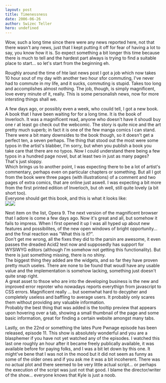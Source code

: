 ```yaml
---
layout: post
title: Timenessness
date: 2006-06-26
author: Swizec Teller
hero: undefined
---
```


Wow, such a long time since there were any news reported here, not that there wasn't any news, just that I kept putting it off for fear of having a lot to say, you know how it is. So expect something a bit longer this time because there is much to tell and the hardest part always is trying to find a suitable place to start... so let's start from the beginning eh.  
  
Roughly around the time of hte last news post I got a job which now takes 10 hour sout of my day with another two hour sfor commuting, I've never had to commute in my life, and it sucks, commuting is stupid. Takes too long and accomplishes almost nothing. The job, though, is simply magnificent, love every minute of it, really. This is some personalish news, now for more intersting things shall we.  
  
A few days ago, or possibly even a week, who couild tell, I got a new book. A book that I have been waiting for for a long time. It is the book of Inverloch. It was a magnificent read, anyone who doesn't have it shoudl buy one r at least go check out the webcomic. The story is quite nice and the art pretty much superb; in fact it is one of the few manga comics I can stand.  
There were a bit many downsides to the book though, so it doesn't get a perfect ten, a seven perhaps. The thing that stood out the most were some typos in the artist's blabber, I'm sorry, but when you publish a book you take care that there are no typos. Now I could understand there being a few typos in a hundred page novel, but at least two in just as many pages? That's just sloppy.  
Which brings us to another point, I was expecting there to be a lot of artist's commentary, perhaps even on particular chapters or something. But all I got from the book were three pages (with illustrations) of a comment and two pages of extra comics, that are online just aswell. I was expecting a bit more from the first printed edition of Inverloch, but oh well, still quite lovely (a bit short too).  
Everyone should get this book, and this is what it looks like:  
![](/includes/editor_upload/Image/kscan_0144.png)![](/includes/editor_upload/Image/kscan_0145.png)  
  
  
Next item on the list, Opera 9. The next version of the magnificent browser that I adore is come a few days ago. Now it's great and all, but somehow it fails to impress. When I first opened it up I was all hyped up about new features and possibilites, of the new open windows of bright opportunity... and the final reaction was "What this is it?".  
Don't get me wrong, all the fixes they did to the parsin are awesome, it even passes the dreaded Acid2 test now and supposedly has support for WYSIWYG editors (although I'm somehow not getting this functionality). But there is just something missing, there is no shiny.  
The biggest thing they added are the widgets, and so far they have proven pretty much useles. There are none to be found that woudl have any usable value and the implementation is somehow lacking, something just doesn't quite snap right.  
A great asset to thsoe who are into the developing business is the new and improved error reproter who nowadays reports everythign from javascript to CSS errors. Magnificent really ... but soemwhat hard to decypher and completely useless and baffling to average users. It probably only scares them without providing any valuable information.  
Probably the best thing that was added is the tooltip preview that appears upon hovering over a tab, showing a small thumbnail of the page and some basic information, great for finding a certain website amongst many tabs.  
  
  
Lastly, on the 22nd or something the lates Pure Pwnage episode has been released, episode 11. This show is absolutely wonderful and you are a blasphemer if you have not yet watched any of the episodes. I watched this last one roughly an hour after it became freely publically available, it was available before for paying folks, and I was a bit let down by this one. It might've bene that I was not in the mood but it did not seem as funny as some of the older ones and if you ask me it was a bit incoherent. There was no actual plot and there seemed to be very little actual script... or perhaps the execution of the script was just not that good. I blame the director/writer of the show... everyone knows that Kyle is just a noob.
